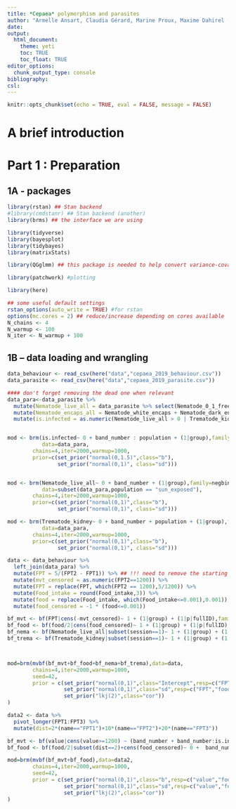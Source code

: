 ```yaml
---
title: *Cepaea* polymorphism and parasites
author: "Armelle Ansart, Claudia Gérard, Marine Proux, Maxime Dahirel (this code by M. Dahirel)"
date:
output: 
  html_document:
    theme: yeti
    toc: TRUE
    toc_float: TRUE
editor_options:
  chunk_output_type: console
bibliography:
csl:
---
```



```r
knitr::opts_chunk$set(echo = TRUE, eval = FALSE, message = FALSE)
```


# A brief introduction

<!--to do-->

# Part 1 : Preparation

## 1A - packages

```r
library(rstan) ## Stan backend
#library(cmdstanr) ## Stan backend (another)
library(brms) ## the interface we are using

library(tidyverse)
library(bayesplot)
library(tidybayes)
library(matrixStats)

library(QGglmm) ## this package is needed to help convert variance-covariance matrices from latent to data scale

library(patchwork) #plotting

library(here)

## some useful default settings
rstan_options(auto_write = TRUE) #for rstan
options(mc.cores = 2) ## reduce/increase depending on cores available
N_chains <- 4
N_warmup <- 100 
N_iter <- N_warmup + 100 
```


## 1B – data loading and wrangling

```r
data_behaviour <- read_csv(here("data","cepaea_2019_behaviour.csv"))
data_parasite <- read_csv(here("data","cepaea_2019_parasite.csv"))
```


```r
#### don't forget removing the dead one when relevant
data_para<-data_parasite %>% 
  mutate(Nematode_live_all = data_parasite %>% select(Nematode_0_1_free:Nematode_5_plus_lung) %>% rowSums()) %>% 
  mutate(Nematode_encaps_all = Nematode_white_encaps + Nematode_dark_encaps) %>% 
  mutate(is.infected = as.numeric(Nematode_live_all > 0 | Trematode_kidney > 0 |Acari_kidney>0 |Acari_digestive>0))


mod <- brm(is.infected~ 0 + band_number : population + (1|group),family=bernoulli, 
           data=data_para,
        chains=4,iter=2000,warmup=1000,
        prior=c(set_prior("normal(0,1.5)",class="b"),
                set_prior("normal(0,1)", class="sd")))


mod <- brm(Nematode_live_all~ 0 + band_number + (1|group),family=negbinomial, 
           data=subset(data_para,population == "sun_exposed"),
        chains=4,iter=2000,warmup=1000,
        prior=c(set_prior("normal(0,1)",class="b"),
                set_prior("normal(0,1)", class="sd")))

mod <- brm(Trematode_kidney~ 0 + band_number + population + (1|group),family=negbinomial, 
           data=data_para,
        chains=4,iter=2000,warmup=1000,
        prior=c(set_prior("normal(0,1)",class="b"),
                set_prior("normal(0,1)", class="sd")))
```


```r
data <- data_behaviour %>% 
  left_join(data_para) %>% 
  mutate(FPT = 5/(FPT2 - FPT1)) %>% ## !!! need to remove the starting time
  mutate(mvt_censored = as.numeric(FPT2==1200)) %>% 
  mutate(FPT = replace(FPT, which(FPT2 == 1200),5/1200)) %>% 
  mutate(Food_intake = round(Food_intake,3)) %>% 
  mutate(food = replace(Food_intake, which(Food_intake<=0.001),0.001)) %>% 
  mutate(food_censored = -1 * (food<=0.001))

bf_mvt <- bf(FPT|cens(-mvt_censored)~ 1 + (1|group) + (1|p|fullID),family=lognormal)
bf_food <- bf(food/2|cens(food_censored)~ 1 + (1|group) + (1|p|fullID),family=Beta)
bf_nema <- bf(Nematode_live_all|subset(session==1)~ 1 + (1|group) + (1|p|fullID),family=poisson)
bf_trema <- bf(Trematode_kidney|subset(session==1)~ 1 + (1|group) + (1|p|fullID),family=poisson)



mod=brm(mvbf(bf_mvt+bf_food+bf_nema+bf_trema),data=data,
        chains=4,iter=2000,warmup=1000,
        seed=42,
        prior = c(set_prior("normal(0,1)",class="Intercept",resp=c("FPT","food2","Nematodeliveall","Trematodekidney")),
                  set_prior("normal(0,1)",class="sd",resp=c("FPT","food2","Nematodeliveall","Trematodekidney")), 
                  set_prior("lkj(2)",class="cor"))
)
```


```r
data2 <- data %>% 
  pivot_longer(FPT1:FPT3) %>% 
  mutate(dist=2*(name=="FPT1")+10*(name=="FPT2")+20*(name=="FPT3"))

bf_mvt <- bf(value|cens(value>=1200) ~ (band_number + band_number:is.infected)*dist + (1|group) + (dist|p|fullID),family=lognormal)
bf_food <- bf(food/2|subset(dist==2)+cens(food_censored)~ 0 +  band_number + band_number:is.infected + (1|group) + (1|p|fullID),family=Beta)

mod=brm(mvbf(bf_mvt+bf_food),data=data2,
        chains=4,iter=2000,warmup=1000,
        seed=42,
        prior = c(set_prior("normal(0,1)",class="b",resp=c("value","food2")),
                  set_prior("normal(0,1)",class="sd",resp=c("value","food2")), 
                  set_prior("lkj(2)",class="cor"))
)
```

